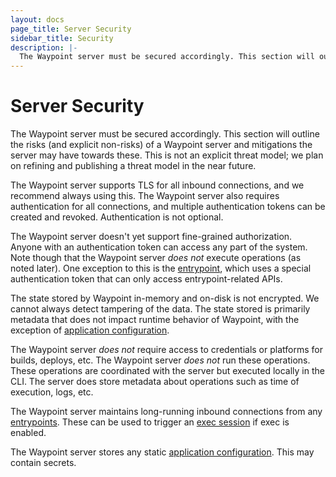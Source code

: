 ```yaml
---
layout: docs
page_title: Server Security
sidebar_title: Security
description: |-
  The Waypoint server must be secured accordingly. This section will outline the risks (and explicit non-risks) of a Waypoint server and mitigations the server may have towards these.
---
```


# Server Security

The Waypoint server must be secured accordingly. This section will outline
the risks (and explicit non-risks) of a Waypoint server and mitigations the
server may have towards these. This is not an explicit threat model; we plan on
refining and publishing a threat model in the near future.

The Waypoint server supports TLS for all inbound connections, and we recommend
always using this. The Waypoint server also requires authentication for all
connections, and multiple authentication tokens can be created and revoked.
Authentication is not optional.

The Waypoint server doesn't yet support fine-grained authorization. Anyone
with an authentication token can access any part of the system. Note though
that the Waypoint server _does not_ execute operations (as noted later). One
exception to this is the [entrypoint](/docs/entrypoint), which uses a special
authentication token that can only access entrypoint-related APIs.

The state stored by Waypoint in-memory and on-disk is not encrypted. We
cannot always detect tampering of the data. The state stored is primarily
metadata that does not impact runtime behavior of Waypoint, with the exception
of [application configuration](/docs/app-config).

The Waypoint server _does not_ require access to credentials or platforms
for builds, deploys, etc. The Waypoint server _does not_ run these operations.
These operations are coordinated with the server but executed locally in
the CLI. The server does store metadata about operations such as time of
execution, logs, etc.

The Waypoint server maintains long-running inbound connections from
any [entrypoints](/docs/entrypoint). These can be used to trigger an
[exec session](/docs/exec) if exec is enabled.

The Waypoint server stores any static [application configuration](/docs/app-config).
This may contain secrets.
